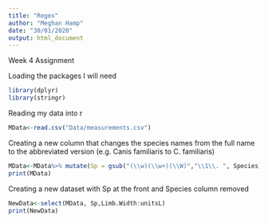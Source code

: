 ---
title: "Regex"
author: "Meghan Hamp"
date: "30/01/2020"
output: html_document
---

Week 4 Assignment

Loading the packages I will need

```{r}
library(dplyr)
library(stringr)
```
Reading my data into r

```{r}
MData<-read.csv("Data/measurements.csv")
```
Creating a new column that changes the species names from the full name to the abbreviated version (e.g. Canis familiaris to C. familiaris)

```{r}
MData<-MData%>% mutate(Sp = gsub("(\\w)(\\w+)(\\W)","\\1\\. ", Species))
print(MData)
```
Creating a new dataset with Sp at the front and Species column removed

```{r}
NewData<-select(MData, Sp,Limb.Width:unitsL)
print(NewData)
```